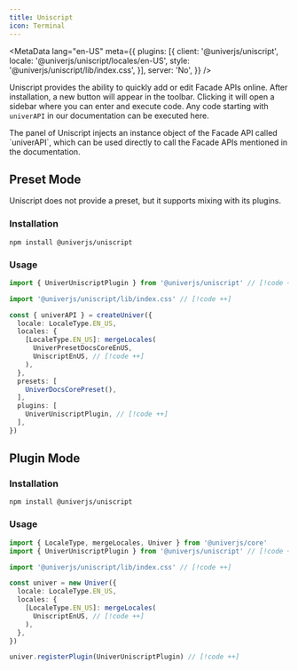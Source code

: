 ```yaml
---
title: Uniscript
icon: Terminal
---
```


<MetaData
  lang="en-US"
  meta={{
    plugins: [{
      client: '@univerjs/uniscript',
      locale: '@univerjs/uniscript/locales/en-US',
      style: '@univerjs/uniscript/lib/index.css',
    }],
    server: 'No',
  }}
/>

Uniscript provides the ability to quickly add or edit Facade APIs online. After installation, a new button will appear in the toolbar. Clicking it will open a sidebar where you can enter and execute code. Any code starting with `univerAPI` in our documentation can be executed here.

<Callout title="Good to Know">
  The panel of Uniscript injects an instance object of the Facade API called `univerAPI`, which can be used directly to call the Facade APIs mentioned in the documentation.
</Callout>

## Preset Mode

Uniscript does not provide a preset, but it supports mixing with its plugins.

### Installation

```package-install
npm install @univerjs/uniscript
```

### Usage

```typescript
import { UniverUniscriptPlugin } from '@univerjs/uniscript' // [!code ++]

import '@univerjs/uniscript/lib/index.css' // [!code ++]

const { univerAPI } = createUniver({
  locale: LocaleType.EN_US,
  locales: {
    [LocaleType.EN_US]: mergeLocales(
      UniverPresetDocsCoreEnUS,
      UniscriptEnUS, // [!code ++]
    ),
  },
  presets: [
    UniverDocsCorePreset(),
  ],
  plugins: [
    UniverUniscriptPlugin, // [!code ++]
  ],
})
```

## Plugin Mode

### Installation

```package-install
npm install @univerjs/uniscript
```

### Usage

```typescript
import { LocaleType, mergeLocales, Univer } from '@univerjs/core'
import { UniverUniscriptPlugin } from '@univerjs/uniscript' // [!code ++]

import '@univerjs/uniscript/lib/index.css' // [!code ++]

const univer = new Univer({
  locale: LocaleType.EN_US,
  locales: {
    [LocaleType.EN_US]: mergeLocales(
      UniscriptEnUS, // [!code ++]
    ),
  },
})

univer.registerPlugin(UniverUniscriptPlugin) // [!code ++]
```
